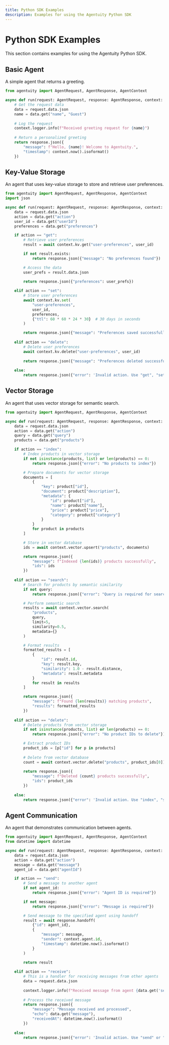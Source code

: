 ```yaml
---
title: Python SDK Examples
description: Examples for using the Agentuity Python SDK
---
```


# Python SDK Examples

This section contains examples for using the Agentuity Python SDK.

## Basic Agent

A simple agent that returns a greeting.

```python
from agentuity import AgentRequest, AgentResponse, AgentContext

async def run(request: AgentRequest, response: AgentResponse, context: AgentContext):
    # Get the request data
    data = request.data.json
    name = data.get("name", "Guest")
    
    # Log the request
    context.logger.info(f"Received greeting request for {name}")
    
    # Return a personalized greeting
    return response.json({
        "message": f"Hello, {name}! Welcome to Agentuity.",
        "timestamp": context.now().isoformat()
    })
```

## Key-Value Storage

An agent that uses key-value storage to store and retrieve user preferences.

```python
from agentuity import AgentRequest, AgentResponse, AgentContext
import json

async def run(request: AgentRequest, response: AgentResponse, context: AgentContext):
    data = request.data.json
    action = data.get("action")
    user_id = data.get("userId")
    preferences = data.get("preferences")

    if action == "get":
        # Retrieve user preferences
        result = await context.kv.get("user-preferences", user_id)

        if not result.exists:
            return response.json({"message": "No preferences found"})

        # Access the data
        user_prefs = result.data.json

        return response.json({"preferences": user_prefs})
    
    elif action == "set":
        # Store user preferences
        await context.kv.set(
            "user-preferences",
            user_id,
            preferences,
            {"ttl": 60 * 60 * 24 * 30}  # 30 days in seconds
        )

        return response.json({"message": "Preferences saved successfully!"})
    
    elif action == "delete":
        # Delete user preferences
        await context.kv.delete("user-preferences", user_id)
        
        return response.json({"message": "Preferences deleted successfully!"})
    
    else:
        return response.json({"error": 'Invalid action. Use "get", "set", or "delete".'})
```

## Vector Storage

An agent that uses vector storage for semantic search.

```python
from agentuity import AgentRequest, AgentResponse, AgentContext

async def run(request: AgentRequest, response: AgentResponse, context: AgentContext):
    data = request.data.json
    action = data.get("action")
    query = data.get("query")
    products = data.get("products")

    if action == "index":
        # Index products in vector storage
        if not isinstance(products, list) or len(products) == 0:
            return response.json({"error": "No products to index"})

        # Prepare documents for vector storage
        documents = [
            {
                "key": product["id"],
                "document": product["description"],
                "metadata": {
                    "id": product["id"],
                    "name": product["name"],
                    "price": product["price"],
                    "category": product["category"]
                }
            }
            for product in products
        ]

        # Store in vector database
        ids = await context.vector.upsert("products", documents)

        return response.json({
            "message": f"Indexed {len(ids)} products successfully",
            "ids": ids
        })
    
    elif action == "search":
        # Search for products by semantic similarity
        if not query:
            return response.json({"error": "Query is required for search"})

        # Perform semantic search
        results = await context.vector.search(
            "products",
            query,
            limit=5,
            similarity=0.5,
            metadata={}
        )

        # Format results
        formatted_results = [
            {
                "id": result.id,
                "key": result.key,
                "similarity": 1.0 - result.distance,
                "metadata": result.metadata
            }
            for result in results
        ]

        return response.json({
            "message": f"Found {len(results)} matching products",
            "results": formatted_results
        })
    
    elif action == "delete":
        # Delete products from vector storage
        if not isinstance(products, list) or len(products) == 0:
            return response.json({"error": "No product IDs to delete"})

        # Extract product IDs
        product_ids = [p["id"] for p in products]
        
        # Delete from vector database
        count = await context.vector.delete("products", product_ids[0])
        
        return response.json({
            "message": f"Deleted {count} products successfully",
            "ids": product_ids
        })
    
    else:
        return response.json({"error": 'Invalid action. Use "index", "search", or "delete".'})
```

## Agent Communication

An agent that demonstrates communication between agents.

```python
from agentuity import AgentRequest, AgentResponse, AgentContext
from datetime import datetime

async def run(request: AgentRequest, response: AgentResponse, context: AgentContext):
    data = request.data.json
    action = data.get("action")
    message = data.get("message")
    agent_id = data.get("agentId")

    if action == "send":
        # Send a message to another agent
        if not agent_id:
            return response.json({"error": "Agent ID is required"})

        if not message:
            return response.json({"error": "Message is required"})

        # Send message to the specified agent using handoff
        result = await response.handoff(
            {"id": agent_id},
            {
                "message": message,
                "sender": context.agent.id,
                "timestamp": datetime.now().isoformat()
            }
        )

        return result
    
    elif action == "receive":
        # This is a handler for receiving messages from other agents
        data = request.data.json
        
        context.logger.info(f"Received message from agent {data.get('sender')}: {data.get('message')}")
        
        # Process the received message
        return response.json({
            "message": "Message received and processed",
            "echo": data.get("message"),
            "receivedAt": datetime.now().isoformat()
        })
    
    else:
        return response.json({"error": 'Invalid action. Use "send" or "receive".'})
```
